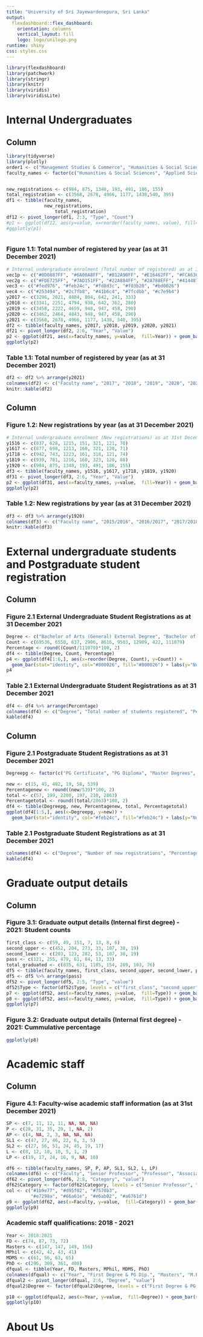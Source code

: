 ```yaml
---
title: "University of Sri Jayewardenepura, Sri Lanka"
output: 
  flexdashboard::flex_dashboard:
    orientation: columns
    vertical_layout: fill
    logo: logo/unilogo.png
runtime: shiny
css: styles.css
---
```


<style>                     
.navbar {
  background-color:#fed976;
  border-color:#fed976;
  font-weight: 900;
}
.navbar-brand {
color:#800000!important;
}

.navbar-logo img {
    position: absolute;
    right: 0px;
    width: 50px;
    height: 50px;
    border-radius: 70%;
    overflow: hidden;
    margin-top: 2px;
}

</style> 

```r
library(flexdashboard)
library(patchwork)
library(stringr)
library(knitr)
library(viridis)
library(viridisLite)
```

# Internal Undergraduates 

Column {data-width=300}
-----------------------------------------------------------------------


```r
library(tidyverse)
library(plotly)
order1 <- c("Management Studies & Commerce", "Humanities & Social Sciences", "Applied Sciences", "Technology", "Medical Sciences", "Engineering", "Allied Health Sciences")
faculty_names <- factor(c("Humanities & Social Sciences", "Applied Sciences", "Management Studies & Commerce", "Medical Sciences", "Technology", "Engineering", "Allied Health Sciences"), levels=rev(order1))


new_registrations <- c(984, 875, 1348, 193, 491, 186, 155)
total_registration <- c(3568, 2678, 4966, 1177, 1438,540, 395)
df1 <- tibble(faculty_names,
              new_registrations,
                  total_registration)
df12 <- pivot_longer(df1, 2:3, "Type", "Count") 
#p1 <- ggplot(df12, aes(y=value, x=reorder(faculty_names, value), fill=Type)) + geom_bar(stat="identity") +  scale_fill_manual(values = c("#1b9e77","#d95f02")) + labs(x="", y="Number of students") + theme(legend.position="bottom", axis.text.x = element_text(angle = 90, vjust = 0.5, hjust=1))
#ggplotly(p1)



```



### Figure 1.1: Total number of registered by year (as at 31 December 2021)


```r
# Internal undergraduate enrolment (Total number of registered) as at 31st December (2017-2021)
vec1p <- c("#0D0887FF", "#6A00A8FF", "#B12A90FF", "#E16462FF", "#FCA636FF", "#F0F921FF")
vec2g <- c("#FDE725FF", "#7AD151FF", "#22A884FF", "#2A788EFF", "#414487FF", "#440154FF")
vec3 <- c("#fed976", "#feb24c", "#fd8d3c", "#f03b20", "#bd0026")
vec4 <- c("#253494", "#2c7fb8", "#41b6c4", "#7fcdbb", "#c7e9b4")
y2017 <- c(3296, 2021, 4804, 804, 642, 241, 333)
y2018 <- c(3341, 2251, 4794, 938, 642, 362, 280)
y2019 <- c(3458, 2222, 4659, 948, 947, 458, 290)
y2020 <- c(3462, 2464, 4843, 948, 947, 458, 290)
y2021 <- c(3568, 2678, 4966, 1177, 1438, 540, 395)
df2 <- tibble(faculty_names, y2017, y2018, y2019, y2020, y2021)
df21 <- pivot_longer(df2, 2:6, "Year", "Value")
p2 <- ggplot(df21, aes(x=faculty_names, y=value,  fill=Year)) + geom_bar(stat="identity", position="dodge") +  scale_fill_manual(values=rev(vec1p))+theme( axis.text.x = element_text(angle = 90, vjust = 0.5, hjust=1)) + labs(x="", y="Number of students") + scale_x_discrete(labels = function(x) str_wrap(x, width = 10))
ggplotly(p2)
```

### Table 1.1: Total number of registered by year (as at 31 December 2021)

```r
df2 <- df2 %>% arrange(y2021)
colnames(df2) <- c("Faculty name", "2017", "2018", "2019", "2020", "2021")
knitr::kable(df2)
```


Column {data-width=300}
-----------------------------------------------------------------------



### Figure 1.2: New registrations by year (as at 31 December 2021) 


```r
# Internal undergraduate enrolment (New registrations) as at 31st December (2017-2021)
y1516 <- c(837, 628, 1215, 151, 321, 121, 70)
y1617 <- c(877, 698, 1213, 160, 321, 120, 71)
y1718 <- c(942, 743, 1223, 161, 318, 121, 74)
y1819 <- c(939, 781, 1216, 160, 323, 120, 88)
y1920 <- c(984, 875, 1348, 193, 491, 186, 155)
df3 <- tibble(faculty_names, y1516, y1617, y1718, y1819, y1920)
df31 <- pivot_longer(df3, 2:6, "Year", "Value")
p2 <- ggplot(df31, aes(x=faculty_names, y=value,  fill=Year)) + geom_bar(stat="identity", position="dodge") +  scale_fill_manual(values=rev(vec2g))+theme( axis.text.x = element_text(angle = 90, vjust = 0.5, hjust=1)) + labs(x="", y="Number of students") + scale_x_discrete(labels = function(x) str_wrap(x, width = 10))
ggplotly(p2)
```

### Table 1.2: New registrations by year (as at 31 December 2021)

```r
df3 <- df3 %>% arrange(y1920)
colnames(df3) <- c("Faculty name", "2015/2016", "2016/2017", "2017/2018", "2018/2019", "2019/2020")
knitr::kable(df3)  
```

# External undergraduate students and Postgraduate student registration

Column {data-width=300}
-----------------------------------------------------------------------


### Figure 2.1 External Undergraduate Student Registrations as at 31 December 2021

```r
Degree <- c("Bachelor of Arts (General) External Degree", "Bachelor of Humanities and Social Science             (General) External Degree", "Bachelor of Social Science (General) External Degree in Environmental and Development Studies", "Bachelor of Social Science (General) External Degree in Environmental and Development Studies", "B.Sc. Business Administration  (General) External Degree", "B.Sc. Management (Public) (General) External Degree", "B.Com (General) External Degree", "B.Sc. Business Studies (General) External Degee", "Total")
Count <- c(69536, 6550, 637, 2906, 8616, 9503, 12909, 422, 111079)
Percentage <- round((Count/111079)*100, 2)
df4 <- tibble(Degree, Count, Percentage)
p4 <- ggplot(df4[1:6,], aes(x=reorder(Degree, Count), y=Count)) +
  geom_bar(stat="identity", col="#800026", fill="#800026") + labs(y="Number of students", x="") + theme( axis.text.x = element_text(angle = 90, vjust = 0.5, hjust=1)) + scale_x_discrete(labels = function(x) str_wrap(x, width = 40))
p4
```


### Table 2.1 External Undergraduate Student Registrations as at 31 December 2021

```r
df4 <- df4 %>% arrange(Percentage)
colnames(df4) <- c("Degree", "Total number of students registered", "Percentage (%)")
kable(df4)
```

Column {data-width=300}
-----------------------------------------------------------------------



### Figure 2.1 Postgraduate Student Registrations as at 31 December 2021

```r
Degreepg <- factor(c("PG Certificate", "PG Diploma", "Master Degrees", "M.Phil Degree", "Doctoral Degree", "Total"), levels=c("PG Certificate", "PG Diploma", "Master Degrees", "M.Phil Degree", "Doctoral Degree", "Total"))

new <- c(15, 45, 402, 19, 58, 539)
Percentagenew <- round((new/539)*100, 2)
total <- c(57, 199, 2200, 197, 210, 2863)
Percentagetotal <- round((total/2863)*100, 2)
df4 <- tibble(Degreepg, new, Percentagenew, total, Percentagetotal)
ggplot(df4[1:5,], aes(x=Degreepg, y=new)) +
  geom_bar(stat="identity", col="#feb24c", fill="#feb24c") + labs(y="Number of students", x="") + theme( axis.text.x = element_text(angle = 90, vjust = 0.5, hjust=1)) + scale_x_discrete(labels = function(x) str_wrap(x, width = 50))
```


### Table 2.1 Postgraduate Student Registrations as at 31 December 2021

```r

colnames(df4) <- c("Degree", "Number of new registrations", "Percentage (%)" ,"Total number of students registered", "Percentage (%)")
kable(df4)
```

# Graduate output details

Column {data-width=400}
-----------------------------------------------------------------------

### Figure 3.1:  Graduate output details (Internal first degree) - 2021: Student counts

```r

first_class <- c(59, 49, 151, 7, 13, 8, 6)
second_upper <- c(452, 204, 273, 33, 107, 38, 19)
second_lower <- c(203, 123, 282, 53, 107, 38, 19)
pass <- c(121, 255, 479, 61, 84, 13, 33)
total_graduated <- c(835, 631, 1185, 154, 289, 103, 76)
df5 <- tibble(faculty_names, first_class, second_upper, second_lower, pass)
df5 <- df5 %>% arrange(pass)
df52 <- pivot_longer(df5, 2:5, "Type", "value")
df52$Type <- factor(df52$Type, levels = c("first_class", "second_upper", "second_lower", "pass"))
p7 <- ggplot(df52, aes(x=faculty_names, y=value,  fill=Type)) + geom_bar(stat="identity", position="dodge") +  scale_x_discrete(labels = function(x) str_wrap(x, width = 40)) + labs(x="", y="Number of students")
p8 <- ggplot(df52, aes(x=faculty_names, y=value,  fill=Type)) + geom_bar(stat="identity", position="fill") +scale_y_continuous(labels=scales::percent)  +  scale_fill_manual(values=rev(vec2g))+scale_x_discrete(labels = function(x) str_wrap(x, width = 40))+ labs(x="", y="Percentage of students")
ggplotly(p7)
```


### Figure 3.2:  Graduate output details (Internal first degree) - 2021: Cummulative percentage

```r
ggplotly(p8)
```

# Academic staff

Column {data-width=400}
-----------------------------------------------------------------------

### Figure 4.1:  Faculty-wise academic staff information (as at 31st December 2021)

```r
SP <- c(7, 11, 12, 11, NA, NA, NA)
P <- c(28, 31, 35, 29, 1, NA, 2)
AP <- c(4, NA, 2, 3, NA, NA, NA)
SL1 <- c(47, 27, 46, 22, 6, 3, 5)
SL2 <- c(27, 56, 51, 24, 45, 19, 17)
L <- c(8, 12, 18, 10, 5, 1, 2)
LP <- c(19, 17, 24, 16, 9, NA, 10)

df6 <- tibble(faculty_names, SP, P, AP, SL1, SL2, L, LP)
colnames(df6) <- c("Faculty", "Senior Professor", "Professor", "Associate Professor", "Senior Lecturer Gr. I", "Senior Lecturer Gr. II", "Lecturer", "Lecturer Probation")
df62 <- pivot_longer(df6, 2:8, "Category", "value")
df62$Category <- factor(df62$Category, levels = c("Senior Professor", "Professor", "Associate Professor", "Senior Lecturer Gr. I", "Senior Lecturer Gr. II", "Lecturer", "Lecturer Probation"))
col <- c("#1b9e77", "#d95f02", "#7570b3",
         "#e7298a", "#66a61e", "#e6ab02", "#a6761d")
p9 <- ggplot(df62, aes(x=Faculty, y=value,  fill=Category)) + geom_bar(stat="identity", position="dodge") +  scale_fill_viridis_d() +  scale_x_discrete(labels = function(x) str_wrap(x, width = 40)) + labs(x="", y="Number of academics")
ggplotly(p9)
```

### Academic staff qualifications: 2018 - 2021

```r
Year <- 2018:2021
FD <- c(74, 87, 73, 72)
Masters <- c(147, 147, 149, 156)
MPhil <- c(42, 42, 43, 41)
MDMS <- c(61, 56, 63, 65)
PhD <- c(296, 309, 361, 400)
dfqual <- tibble(Year, FD, Masters, MPhil, MDMS, PhD)
colnames(dfqual) <- c("Year", "First Degree & PG Dip.", "Masters", "M.Phil", "MD/MS", "Doctoral Degrees")
dfqual2 <- pivot_longer(dfqual, 2:6, "Degree", "value")
dfqual2$Degree <- factor(dfqual2$Degree, levels = c("First Degree & PG Dip.", "Masters", "M.Phil", "MD/MS", "Doctoral Degrees"))

p10 <- ggplot(dfqual2, aes(x=Year, y=value,  fill=Degree)) + geom_bar(stat="identity", position="dodge") + scale_fill_viridis_d(option = "plasma") + labs( y="Number of academics")
ggplotly(p10)

```


# About Us


